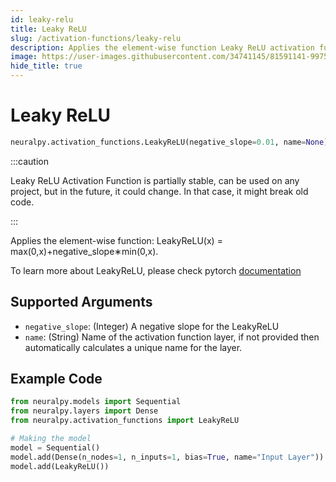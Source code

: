 ```yaml
---
id: leaky-relu
title: Leaky ReLU
slug: /activation-functions/leaky-relu
description: Applies the element-wise function Leaky ReLU activation function
image: https://user-images.githubusercontent.com/34741145/81591141-99752900-93d9-11ea-9ef6-cc2c68daaa19.png
hide_title: true
---
```


# Leaky ReLU

```python
neuralpy.activation_functions.LeakyReLU(negative_slope=0.01, name=None)
```

:::caution

Leaky ReLU Activation Function is partially stable, can be used on any project, but in the future, it could change. In that case, it might break old code.

:::

Applies the element-wise function: LeakyReLU(x) = max(0,x)+negative_slope∗min(0,x).

To learn more about LeakyReLU, please check pytorch [documentation](https://pytorch.org/docs/stable/generated/torch.nn.LeakyReLU.html#torch.nn.LeakyReLU)

## Supported Arguments

-   `negative_slope`: (Integer) A negative slope for the LeakyReLU
-   `name`: (String) Name of the activation function layer, if not provided then automatically calculates a unique name for the layer.

## Example Code

```python
from neuralpy.models import Sequential
from neuralpy.layers import Dense
from neuralpy.activation_functions import LeakyReLU

# Making the model
model = Sequential()
model.add(Dense(n_nodes=1, n_inputs=1, bias=True, name="Input Layer"))
model.add(LeakyReLU())
```
